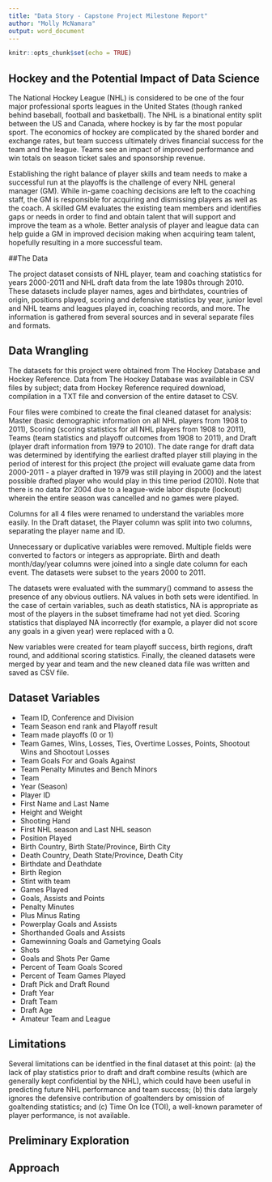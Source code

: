 ---
title: "Data Story - Capstone Project Milestone Report"
author: "Molly McNamara"
output: word_document
---

```{r setup, include=FALSE}
knitr::opts_chunk$set(echo = TRUE)
```

## Hockey and the Potential Impact of Data Science

The National Hockey League (NHL) is considered to be one of the four major professional sports leagues in the United States (though ranked behind baseball, football and basketball). The NHL is a binational entity split between the US and Canada, where hockey is by far the most popular sport. The economics of hockey are complicated by the shared border and exchange rates, but team success ultimately drives financial success for the team and the league. Teams see an impact of improved performance and win totals on season ticket sales and sponsorship revenue.

Establishing the right balance of player skills and team needs to make a successful run at the playoffs is the challenge of every NHL general manager (GM). While in-game coaching decisions are left to the coaching staff, the GM is responsible for acquiring and dismissing players as well as the coach. A skilled GM evaluates the existing team members and identifies gaps or needs in order to find and obtain talent that will support and improve the team as a whole. Better analysis of player and league data can help guide a GM in improved decision making when acquiring team talent, hopefully resulting in a more successful team.

##The Data

The project dataset consists of NHL player, team and coaching statistics for years 2000-2011 and NHL draft data from the late 1980s through 2010. These datasets include player names, ages and birthdates, countries of origin, positions played, scoring and defensive statistics by year, junior level and NHL teams and leagues played in, coaching records, and more. The information is gathered from several sources and in several separate files and formats.

## Data Wrangling

The datasets for this project were obtained from The Hockey Database and Hockey Reference. Data from The Hockey Database was available in CSV files by subject; data from Hockey Reference required download, compilation in a TXT file and conversion of the entire dataset to CSV.

Four files were combined to create the final cleaned dataset for analysis: Master (basic demographic information on all NHL players from 1908 to 2011), Scoring (scoring statistics for all NHL players from 1908 to 2011), Teams (team statistics and playoff outcomes from 1908 to 2011), and Draft (player draft information from 1979 to 2010). The date range for draft data was determined by identifying the earliest drafted player still playing in the period of interest for this project (the project will evaluate game data from 2000-2011 - a player drafted in 1979 was still playing in 2000) and the latest possible drafted player who would play in this time period (2010). Note that there is no data for 2004 due to a league-wide labor dispute (lockout) wherein the entire season was cancelled and no games were played.

Columns for all 4 files were renamed to understand the variables more easily. In the Draft dataset, the Player column was split into two columns, separating the player name and ID. 

Unnecessary or duplicative variables were removed. Multiple fields were converted to factors or integers as appropriate. Birth and death month/day/year columns were joined into a single date column for each event. The datasets were subset to the years 2000 to 2011.

The datasets were evaluated with the summary() command to assess the presence of any obvious outliers. NA values in both sets were identified. In the case of certain variables, such as death statistics, NA is appropriate as most of the players in the subset timeframe had not yet died. Scoring statistics that displayed NA incorrectly (for example, a player did not score any goals in a given year) were replaced with a 0.

New variables were created for team playoff success, birth regions, draft round, and additional scoring statistics. Finally, the cleaned datasets were merged by year and team and the new cleaned data file was written and saved as CSV file.

## Dataset Variables
* Team ID, Conference and Division
* Team Season end rank and Playoff result
* Team made playoffs (0 or 1)
* Team Games, Wins, Losses, Ties, Overtime Losses, Points, Shootout Wins and Shootout Losses
* Team Goals For and Goals Against
* Team Penalty Minutes and Bench Minors
* Team 
* Year (Season)
* Player ID
* First Name and Last Name
* Height and Weight
* Shooting Hand
* First NHL season and Last NHL season
* Position Played
* Birth Country, Birth State/Province, Birth City
* Death Country, Death State/Province, Death City
* Birthdate and Deathdate
* Birth Region
* Stint with team
* Games Played
* Goals, Assists and Points
* Penalty Minutes
* Plus Minus Rating
* Powerplay Goals and Assists
* Shorthanded Goals and Assists
* Gamewinning Goals and Gametying Goals
* Shots
* Goals and Shots Per Game
* Percent of Team Goals Scored
* Percent of Team Games Played
* Draft Pick and Draft Round
* Draft Year
* Draft Team
* Draft Age
* Amateur Team and League





## Limitations

Several limitations can be identfied in the final dataset at this point: (a) the lack of play statistics prior to draft and draft combine results (which are generally kept confidential by the NHL), which could have been useful in predicting future NHL performance and team success; (b) this data largely ignores the defensive contribution of goaltenders by omission of goaltending statistics; and (c) Time On Ice (TOI), a well-known parameter of player performance, is not available.

## Preliminary Exploration

## Approach
